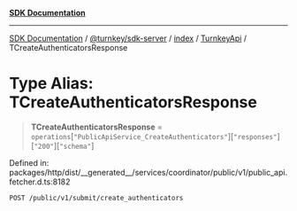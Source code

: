 [**SDK Documentation**](../../../../../../README.mdx)

***

[SDK Documentation](../../../../../../packages.mdx) / [@turnkey/sdk-server](../../../../README.mdx) / [index](../../../README.mdx) / [TurnkeyApi](../README.mdx) / TCreateAuthenticatorsResponse

# Type Alias: TCreateAuthenticatorsResponse

> **TCreateAuthenticatorsResponse** = `operations`\[`"PublicApiService_CreateAuthenticators"`\]\[`"responses"`\]\[`"200"`\]\[`"schema"`\]

Defined in: packages/http/dist/\_\_generated\_\_/services/coordinator/public/v1/public\_api.fetcher.d.ts:8182

`POST /public/v1/submit/create_authenticators`

